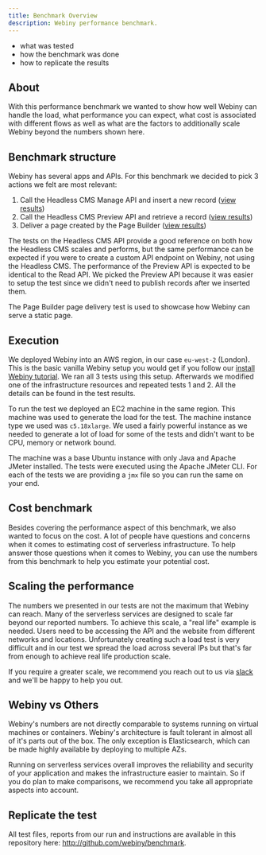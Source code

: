 ```yaml
---
title: Benchmark Overview
description: Webiny performance benchmark.
---
```



<Alert type="success" title="What you’ll learn">

- what was tested
- how the benchmark was done
- how to replicate the results

</Alert>

## About

With this performance benchmark we wanted to show how well Webiny can handle the load, what performance you can expect, what cost is associated with different flows as well as what are the factors to additionally scale Webiny beyond the numbers shown here.

## Benchmark structure

Webiny has several apps and APIs. For this benchmark we decided to pick 3 actions we felt are most relevant:

1. Call the Headless CMS Manage API and insert a new record ([view results](/docs/{version}/performance-and-load-benchmark/headless-cms/write-benchmark))
2. Call the Headless CMS Preview API and retrieve a record ([view results](/docs/{version}/performance-and-load-benchmark/headless-cms/read-benchmark))
3. Deliver a page created by the Page Builder ([view results](/docs/{version}/performance-and-load-benchmark/page-builder/deliver-a-page))

The tests on the Headless CMS API provide a good reference on both how the Headless CMS scales and performs, but the same performance can be expected if you were to create a custom API endpoint on Webiny, not using the Headless CMS. The performance of the Preview API is expected to be identical to the Read API. We picked the Preview API because it was easier to setup the test since we didn't need to publish records after we inserted them.

The Page Builder page delivery test is used to showcase how Webiny can serve a static page.

## Execution

We deployed Webiny into an AWS region, in our case `eu-west-2` (London). This is the basic vanilla Webiny setup you would get if you follow our [install Webiny tutorial](/docs/{version}/get-started/install-webiny). We ran all 3 tests using this setup. Afterwards we modified one of the infrastructure resources and repeated tests 1 and 2. All the details can be found in the test results.

To run the test we deployed an EC2 machine in the same region. This machine was used to generate the load for the test. The machine instance type we used was `c5.18xlarge`. We used a fairly powerful instance as we needed to generate a lot of load for some of the tests and didn't want to be CPU, memory or network bound.

The machine was a base Ubuntu instance with only Java and Apache JMeter installed.
The tests were executed using the Apache JMeter CLI. For each of the tests we are providing a `jmx` file so you can run the same on your end.

## Cost benchmark

Besides covering the performance aspect of this benchmark, we also wanted to focus on the cost. A lot of people have questions and concerns when it comes to estimating cost of serverless infrastructure. To help answer those questions when it comes to Webiny, you can use the numbers from this benchmark to help you estimate your potential cost.

## Scaling the performance

The numbers we presented in our tests are not the maximum that Webiny can reach. Many of the serverless services are designed to scale far beyond our reported numbers. To achieve this scale, a "real life" example is needed. Users need to be accessing the API and the website from different networks and locations. Unfortunately creating such a load test is very difficult and in our test we spread the load across several IPs but that's far from enough to achieve real life production scale.

If you require a greater scale, we recommend you reach out to us via [slack](https://www.webiny.com/slack) and we'll be happy to help you out.

## Webiny vs Others

Webiny's numbers are not directly comparable to systems running on virtual machines or containers. Webiny's architecture is fault tolerant in almost all of it's parts out of the box. The only exception is Elasticsearch, which can be made highly available by deploying to multiple AZs.

Running on serverless services overall improves the reliability and security of your application and makes the infrastructure easier to maintain. So if you do plan to make comparisons, we recommend you take all appropriate aspects into account.

## Replicate the test

All test files, reports from our run and instructions are available in this repository here: http://github.com/webiny/benchmark.
